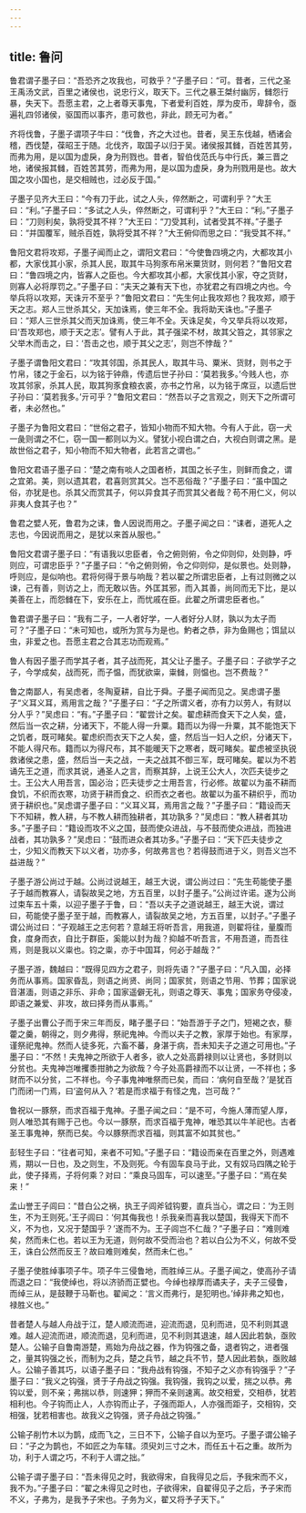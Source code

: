 ```yaml
---
---
---
```

title: 鲁问
---




鲁君谓子墨子曰：“吾恐齐之攻我也，可救乎？”子墨子曰：“可。昔者，三代之圣王禹汤文武，百里之诸侯也，说忠行义，取天下。三代之暴王桀纣幽厉，雠怨行暴，失天下。吾愿主君，之上者尊天事鬼，下者爱利百姓，厚为皮币，卑辞令，亟遍礼四邻诸侯，驱国而以事齐，患可救也，非此，顾无可为者。”

齐将伐鲁，子墨子谓项子牛曰：“伐鲁，齐之大过也。昔者，吴王东伐越，栖诸会稽，西伐楚，葆昭王于随。北伐齐，取国子以归于吴。诸侯报其雠，百姓苦其劳，而弗为用，是以国为虚戾，身为刑戮也。昔者，智伯伐范氏与中行氏，兼三晋之地，诸侯报其雠，百姓苦其劳，而弗为用，是以国为虚戾，身为刑戮用是也。故大国之攻小国也，是交相贼也，过必反于国。”

子墨子见齐大王曰：“今有刀于此，试之人头，倅然断之，可谓利乎？”大王曰：“利。”子墨子曰：“多试之人头，倅然断之，可谓利乎？”大王曰：“利。”子墨子曰：“刀则利矣，孰将受其不祥？”大王曰：“刀受其利，试者受其不祥。”子墨子曰：“并国覆军，贼杀百姓，孰将受其不祥？”大王俯仰而思之曰：“我受其不祥。”

鲁阳文君将攻郑，子墨子闻而止之，谓阳文君曰：“今使鲁四境之内，大都攻其小都，大家伐其小家，杀其人民，取其牛马狗豕布帛米粟货财，则何若？”鲁阳文君曰：“鲁四境之内，皆寡人之臣也。今大都攻其小都，大家伐其小家，夺之货财，则寡人必将厚罚之。”子墨子曰：“夫天之兼有天下也，亦犹君之有四境之内也。今举兵将以攻郑，天诛亓不至乎？”鲁阳文君曰：“先生何止我攻郑也？我攻郑，顺于天之志。郑人三世杀其父，天加诛焉，使三年不全。我将助天诛也。”子墨子曰：“郑人三世杀其父而天加诛焉，使三年不全。天诛足矣，今又举兵将以攻郑，曰‘吾攻郑也，顺于天之志’。譬有人于此，其子强梁不材，故其父笞之，其邻家之父举木而击之，曰：‘吾击之也，顺于其父之志’，则岂不悖哉？”

子墨子谓鲁阳文君曰：“攻其邻国，杀其民人，取其牛马、粟米、货财，则书之于竹帛，镂之于金石，以为铭于钟鼎，传遗后世子孙曰：‘莫若我多。’今贱人也，亦攻其邻家，杀其人民，取其狗豕食粮衣裘，亦书之竹帛，以为铭于席豆，以遗后世子孙曰：‘莫若我多。’亓可乎？”鲁阳文君曰：“然吾以子之言观之，则天下之所谓可者，未必然也。”

子墨子为鲁阳文君曰：“世俗之君子，皆知小物而不知大物。今有人于此，窃一犬一彘则谓之不仁，窃一国一都则以为义。譬犹小视白谓之白，大视白则谓之黑。是故世俗之君子，知小物而不知大物者，此若言之谓也。”

鲁阳文君语子墨子曰：“楚之南有啖人之国者桥，其国之长子生，则鲜而食之，谓之宜弟。美，则以遗其君，君喜则赏其父。岂不恶俗哉？”子墨子曰：“虽中国之俗，亦犹是也。杀其父而赏其子，何以异食其子而赏其父者哉？苟不用仁义，何以非夷人食其子也？”

鲁君之嬖人死，鲁君为之诔，鲁人因说而用之。子墨子闻之曰：“诔者，道死人之志也，今因说而用之，是犹以来首从服也。”

鲁阳文君谓子墨子曰：“有语我以忠臣者，令之俯则俯，令之仰则仰，处则静，呼则应，可谓忠臣乎？”子墨子曰：“令之俯则俯，令之仰则仰，是似景也。处则静，呼则应，是似响也。君将何得于景与响哉？若以翟之所谓忠臣者，上有过则微之以谏，己有善，则访之上，而无敢以告。外匡其邪，而入其善，尚同而无下比，是以美善在上，而怨雠在下，安乐在上，而忧戚在臣。此翟之所谓忠臣者也。”

鲁君谓子墨子曰：“我有二子，一人者好学，一人者好分人财，孰以为太子而可？”子墨子曰：“未可知也，或所为赏与为是也。魡者之恭，非为鱼赐也；饵鼠以虫，非爱之也。吾愿主君之合其志功而观焉。”

鲁人有因子墨子而学其子者，其子战而死，其父让子墨子。子墨子曰：子欲学子之子，今学成矣，战而死，而子愠，而犹欲粜，粜雠，则愠也。岂不费哉？”

鲁之南鄙人，有吴虑者，冬陶夏耕，自比于舜。子墨子闻而见之。吴虑谓子墨子“义耳义耳，焉用言之哉？”子墨子曰：“子之所谓义者，亦有力以劳人，有财以分人乎？”吴虑曰：“有。”子墨子曰：“翟尝计之矣。翟虑耕而食天下之人矣，盛，然后当一农之耕，分诸天下，不能人得一升粟。籍而以为得一升粟，其不能饱天下之饥者，既可睹矣。翟虑织而衣天下之人矣，盛，然后当一妇人之织，分诸天下，不能人得尺布。籍而以为得尺布，其不能暖天下之寒者，既可睹矣。翟虑被坚执锐救诸侯之患，盛，然后当一夫之战，一夫之战其不御三军，既可睹矣。翟以为不若诵先王之道，而求其说，通圣人之言，而察其辞，上说王公大人，次匹夫徒步之士。王公大人用吾言，国必治；匹夫徒步之士用吾言，行必修。故翟以为虽不耕而食饥，不织而衣寒，功贤于耕而食之、织而衣之者也。故翟以为虽不耕织乎，而功贤于耕织也。”吴虑谓子墨子曰：“义耳义耳，焉用言之哉？”子墨子曰：“籍设而天下不知耕，教人耕，与不教人耕而独耕者，其功孰多？”吴虑曰：“教人耕者其功多。”子墨子曰：“籍设而攻不义之国，鼓而使众进战，与不鼓而使众进战，而独进战者，其功孰多？”吴虑曰：“鼓而进众者其功多。”子墨子曰：“天下匹夫徒步之士，少知义而教天下以义者，功亦多，何故弗言也？若得鼓而进于义，则吾义岂不益进哉？”

子墨子游公尚过于越。公尚过说越王，越王大说，谓公尚过曰：“先生苟能使子墨子于越而教寡人，请裂故吴之地，方五百里，以封子墨子。”公尚过许诺。遂为公尚过束车五十乘，以迎子墨子于鲁，曰：“吾以夫子之道说越王，越王大说，谓过曰，苟能使子墨子至于越，而教寡人，请裂故吴之地，方五百里，以封子。”子墨子谓公尚过曰：“子观越王之志何若？意越王将听吾言，用我道，则翟将往，量腹而食，度身而衣，自比于群臣，奚能以封为哉？抑越不听吾言，不用吾道，而吾往焉，则是我以义粜也。钧之粜，亦于中国耳，何必于越哉？”

子墨子游，魏越曰：“既得见四方之君子，则将先语？”子墨子曰：“凡入国，必择务而从事焉。国家昏乱，则语之尚贤、尚同；国家贫，则语之节用、节葬；国家说音湛湎，则语之非乐、非命；国家遥僻无礼，则语之尊天、事鬼；国家务夺侵凌，即语之兼爱、非攻，故曰择务而从事焉。”

子墨子出曹公子而于宋三年而反，睹子墨子曰：“始吾游于子之门，短褐之衣，藜藿之羹，朝得之，则夕弗得，祭祀鬼神。今而以夫子之教，家厚于始也。有家厚，谨祭祀鬼神。然而人徒多死，六畜不蕃，身湛于病，吾未知夫子之道之可用也。”子墨子曰：“不然！夫鬼神之所欲于人者多，欲人之处高爵禄则以让贤也，多财则以分贫也。夫鬼神岂唯攫黍拑肺之为欲哉？今子处高爵禄而不以让贤，一不祥也；多财而不以分贫，二不祥也。今子事鬼神唯祭而已矣，而曰：‘病何自至哉？’是犹百门而闭一门焉，曰‘盗何从入？’若是而求福于有怪之鬼，岂可哉？”

鲁祝以一豚祭，而求百福于鬼神。子墨子闻之曰：“是不可，今施人薄而望人厚，则人唯恐其有赐于己也。今以一豚祭，而求百福于鬼神，唯恐其以牛羊祀也。古者圣王事鬼神，祭而已矣。今以豚祭而求百福，则其富不如其贫也。”

彭轻生子曰：“往者可知，来者不可知。”子墨子曰：“籍设而亲在百里之外，则遇难焉，期以一日也，及之则生，不及则死。今有固车良马于此，又有奴马四隅之轮于此，使子择焉，子将何乘？对曰：“乘良马固车，可以速至。”子墨子曰：“焉在矣来！”

孟山誉王子闾曰：“昔白公之祸，执王子闾斧钺钩要，直兵当心，谓之曰：‘为王则生，不为王则死。’王子闾曰：‘何其侮我也！杀我亲而喜我以楚国，我得天下而不义，不为也，又况于楚国乎？’遂而不为。王子闾岂不仁哉？”子墨子曰：“难则难矣，然而未仁也。若以王为无道，则何故不受而治也？若以白公为不义，何故不受王，诛白公然而反王？故曰难则难矣，然而未仁也。”

子墨子使胜绰事项子牛。项子牛三侵鲁地，而胜绰三从。子墨子闻之，使高孙子请而退之曰：“我使绰也，将以济骄而正嬖也。今绰也禄厚而谲夫子，夫子三侵鲁，而绰三从，是鼓鞭于马靳也。翟闻之：‘言义而弗行，是犯明也。’绰非弗之知也，禄胜义也。”

昔者楚人与越人舟战于江，楚人顺流而进，迎流而退，见利而进，见不利则其退难。越人迎流而进，顺流而退，见利而进，见不利则其退速，越人因此若埶，亟败楚人。公输子自鲁南游楚，焉始为舟战之器，作为钩强之备，退者钩之，进者强之，量其钩强之长，而制为之兵，楚之兵节，越之兵不节，楚人因此若埶，亟败越人。公输子善其巧，以语子墨子曰：“我舟战有钩强，不知子之义亦有钩强乎？”子墨子曰：“我义之钩强，贤于子舟战之钩强。我钩强，我钩之以爱，揣之以恭。弗钩以爱，则不亲；弗揣以恭，则速狎；狎而不亲则速离。故交相爱，交相恭，犹若相利也。今子钩而止人，人亦钩而止子，子强而距人，人亦强而距子，交相钩，交相强，犹若相害也。故我义之钩强，贤子舟战之钩强。”

公输子削竹木以为鹊，成而飞之，三日不下，公输子自以为至巧。子墨子谓公输子曰：“子之为鹊也，不如匠之为车辖。须臾刘三寸之木，而任五十石之重。故所为功，利于人谓之巧，不利于人谓之拙。”

公输子谓子墨子曰：“吾未得见之时，我欲得宋，自我得见之后，予我宋而不义，我不为。”子墨子曰：“翟之未得见之时也，子欲得宋，自翟得见子之后，予子宋而不义，子弗为，是我予子宋也。子务为义，翟又将予子天下。”